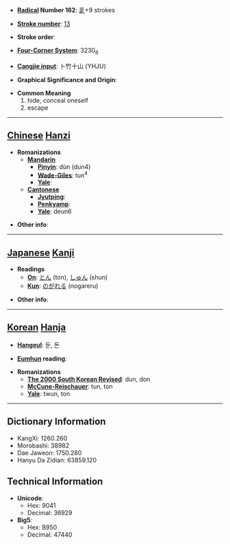 * '''[[Wiktionary:Chinese radical index| Radical]] Number 162''': [[Wiktionary:Chinese radical index 辵|辵]]+9 strokes

* '''[[Wiktionary:Chinese total strokes index|Stroke number]]''': [[Wiktionary:Chinese total strokes index 13|13]]

* '''Stroke order''': 

* '''[[Wiktionary:Chinese four corner index|Four-Corner System]]''': 3230<sub>6</sub>

* '''[[Wiktionary:Chinese Cangjie index|Cangjie input]]''': 卜竹十山 (YHJU)

* '''Graphical Significance and Origin''': 

* '''Common Meaning'''
*#hide, conceal oneself
*# escape


----

== [[Chinese]] [[Hanzi]] ==

* '''Romanizations'''
** '''[[Mandarin]]'''
*** '''[[Pinyin]]''': dùn (dun4)
*** '''[[Wade-Giles]]''': tun<sup>4</sup>
*** '''[[Yale]]''': 
** '''[[Cantonese]]'''
*** '''[[Jyutping]]''':
*** '''[[Penkyamp]]''': 
*** '''[[Yale]]''': deun6

* '''Other info''': 

----

== [[Japanese]] [[Kanji]] ==

* '''Readings'''
** '''[[On]]''': [[とん]] (ton), [[しゅん]] (shun)
** '''[[Kun]]''': [[のがれる]] (nogareru)

* '''Other info''':  

----

== [[Korean]] [[Hanja]] ==

* '''[[Hangeul]]''': 둔, 돈

* '''[[Eumhun]] reading''': 

* '''Romanizations'''
** '''[[The 2000 South Korean Revised Romanization|The 2000 South Korean Revised]]''': dun, don
** '''[[McCune-Reischauer]]''': tun, ton
** '''[[Yale]]''': twun, ton

----

== Dictionary Information ==

* KangXi: 1260.260
* Morobashi: 38982
* Dae Jaweon: 1750.280
* Hanyu Da Zidian: 63859.120

== Technical Information ==

* '''Unicode''':
** Hex: 9041
** Decimal: 36929
* '''Big5''':
** Hex: B950
** Decimal: 47440
